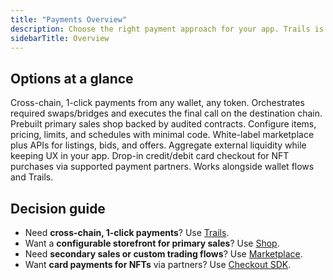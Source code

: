 ```yaml
---
title: "Payments Overview"
description: Choose the right payment approach for your app. Trails is recommended for cross-chain, 1-click transactions. Shop/Marketplace are prebuilt direct and peer-to-peer sales sites. Checkout SDK adds pay with card flows for NFT purchases.
sidebarTitle: Overview
---
```


## Options at a glance

<CardGroup>
  <Card title="Trails" href="/solutions/payments/trails">
    Cross-chain, 1-click payments from any wallet, any token. Orchestrates required swaps/bridges and executes the final call on the destination chain.
  </Card>
  <Card title="Shop" href="/solutions/shop/overview">
    Prebuilt primary sales shop backed by audited contracts. Configure items, pricing, limits, and schedules with minimal code.
  </Card>
  <Card title="Marketplace" href="/solutions/payments/marketplace/overview">
    White-label marketplace plus APIs for listings, bids, and offers. Aggregate external liquidity while keeping UX in your app.
  </Card>
  <Card title="Checkout SDK" href="/solutions/payments/checkout-sdk">
    Drop-in credit/debit card checkout for NFT purchases via supported payment partners. Works alongside wallet flows and Trails.
  </Card>
</CardGroup>

## Decision guide

- Need **cross-chain, 1-click payments**? Use <a href="/solutions/payments/trails">Trails</a>.
- Want a **configurable storefront for primary sales**? Use <a href="/solutions/payments/shop/overview">Shop</a>.
- Need **secondary sales or custom trading flows**? Use <a href="/solutions/payments/marketplace/overview">Marketplace</a>.
- Want **card payments for NFTs** via partners? Use <a href="/solutions/payments/checkout-sdk">Checkout SDK</a>.
